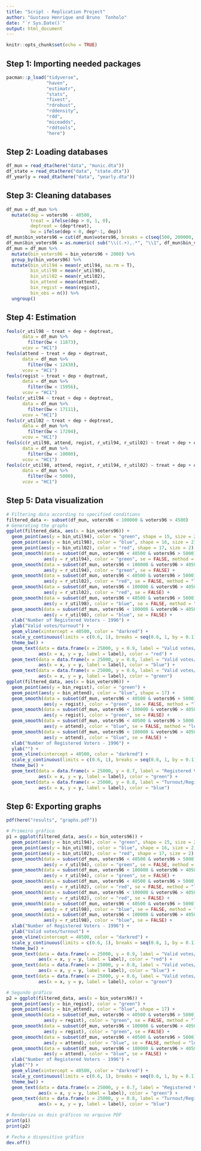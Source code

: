 ```yaml
---
title: "Script - Replication Project"
author: "Gustavo Henrique and Bruno  Tonholo"
date: "`r Sys.Date()`"
output: html_document
---
```


```r
knitr::opts_chunk$set(echo = TRUE)
```

## Step 1: Importing needed packages

```r
pacman::p_load("tidyverse",
               "haven",
               "estimatr",
               "stats",
               "fixest",
               "rdrobust",
               "rddensity",
               "rdd",
               "miceadds",
               "rddtools",
               "here")
```

## Step 2: Loading databases

```r
df_mun = read_dta(here("data", "munic.dta"))
df_state = read_dta(here("data", "state.dta"))
df_yearly = read_dta(here("data", "yearly.dta"))
```

## Step 3: Cleaning databases

```r
df_mun = df_mun %>% 
  mutate(dep = voters96 - 40500,
         treat = ifelse(dep > 0, 1, 0),
         deptreat = (dep*treat),
         bw = ifelse(dep < 0, dep*-1, dep))
df_mun$bin_voters96 = cut(df_mun$voters96, breaks = c(seq(500, 200000, by = 4000)))
df_mun$bin_voters96 = as.numeric( sub("\\((.+),.*", "\\1", df_mun$bin_voters96))
df_mun = df_mun %>%
  mutate(bin_voters96 = bin_voters96 + 2000) %>% 
  group_by(bin_voters96) %>%
  mutate(bin_util94 = mean(r_util94, na.rm = T),
         bin_util98 = mean(r_util98),
         bin_util02 = mean(r_util02),
         bin_attend = mean(attend),
         bin_regist = mean(regist),
         bin_obs = n()) %>%
  ungroup()
```

## Step 4: Estimation

```r
feols(r_util98 ~ treat + dep + deptreat,
      data = df_mun %>% 
        filter(bw < 11873),
      vcov = "HC1")
feols(attend ~ treat + dep + deptreat,
      data = df_mun %>% 
        filter(bw < 12438),
      vcov = "HC1")
feols(regist ~ treat + dep + deptreat,
      data = df_mun %>% 
        filter(bw < 15956),
      vcov = "HC1")
feols(r_util94 ~ treat + dep + deptreat,
      data = df_mun %>% 
        filter(bw < 17111),
      vcov = "HC1")
feols(r_util02 ~ treat + dep + deptreat,
      data = df_mun %>% 
        filter(bw < 17204),
      vcov = "HC1")
feols(c(r_util98, attend, regist, r_util94, r_util02) ~ treat + dep + deptreat,
      data = df_mun %>% 
        filter(bw < 10000),
      vcov = "HC1")
feols(c(r_util98, attend, regist, r_util94, r_util02) ~ treat + dep + deptreat,
      data = df_mun %>% 
        filter(bw < 5000),
      vcov = "HC1")
```

## Step 5: Data visualization

```r
# Filtering data according to specified conditions
filtered_data <- subset(df_mun, voters96 < 100000 & voters96 > 4500)
# Generating the graphs
ggplot(filtered_data, aes(x = bin_voters96)) +
  geom_point(aes(y = bin_util94), color = "green", shape = 15, size = 2) +
  geom_point(aes(y = bin_util98), color = "blue", shape = 16, size = 2) +
  geom_point(aes(y = bin_util02), color = "red", shape = 17, size = 2) +
  geom_smooth(data = subset(df_mun, voters96 < 40500 & voters96 > 5000),
              aes(y = r_util94), color = "green", se = FALSE, method = "loess") +
  geom_smooth(data = subset(df_mun, voters96 < 100000 & voters96 > 40500),
              aes(y = r_util94), color = "green", se = FALSE) +
  geom_smooth(data = subset(df_mun, voters96 < 40500 & voters96 > 5000),
              aes(y = r_util02), color = "red", se = FALSE, method = "loess") +
  geom_smooth(data = subset(df_mun, voters96 < 100000 & voters96 > 40500),
              aes(y = r_util02), color = "red", se = FALSE) +
  geom_smooth(data = subset(df_mun, voters96 < 40500 & voters96 > 5000),
              aes(y = r_util98), color = "blue", se = FALSE, method = "loess") +
  geom_smooth(data = subset(df_mun, voters96 < 100000 & voters96 > 40500),
              aes(y = r_util98), color = "blue", se = FALSE) +
  xlab("Number of Registered Voters - 1996") +
  ylab("Valid votes/turnout") +
  geom_vline(xintercept = 40500, color = "darkred") +
  scale_y_continuous(limits = c(0.6, 1), breaks = seq(0.6, 1, by = 0.1), minor_breaks = NULL) +
  theme_bw() +
  geom_text(data = data.frame(x = 25000, y = 0.9, label = "Valid votes/turnout - 2002"),
            aes(x = x, y = y, label = label), color = "red") +
  geom_text(data = data.frame(x = 25000, y = 0.8, label = "Valid votes/turnout - 1998"),
            aes(x = x, y = y, label = label), color = "blue") +
  geom_text(data = data.frame(x = 25000, y = 0.6, label = "Valid votes/turnout - 1994"),
            aes(x = x, y = y, label = label), color = "green")
ggplot(filtered_data, aes(x = bin_voters96)) +
  geom_point(aes(y = bin_regist), color = "green") +
  geom_point(aes(y = bin_attend), color = "blue", shape = 17) +
  geom_smooth(data = subset(df_mun, voters96 < 40500 & voters96 > 5000),
              aes(y = regist), color = "green", se = FALSE, method = "loess") +
  geom_smooth(data = subset(df_mun, voters96 < 100000 & voters96 > 40500),
              aes(y = regist), color = "green", se = FALSE) +
  geom_smooth(data = subset(df_mun, voters96 < 40500 & voters96 > 5000),
              aes(y = attend), color = "blue", se = FALSE, method = "loess") +
  geom_smooth(data = subset(df_mun, voters96 < 100000 & voters96 > 40500),
              aes(y = attend), color = "blue", se = FALSE) +
  xlab("Number of Registered Voters - 1996") +
  ylab("") +
  geom_vline(xintercept = 40500, color = "darkred") +
  scale_y_continuous(limits = c(0.6, 1), breaks = seq(0.6, 1, by = 0.1), minor_breaks = NULL) +
  theme_bw() +
  geom_text(data = data.frame(x = 25000, y = 0.7, label = "Registered Voters/Total population"),
            aes(x = x, y = y, label = label), color = "green") +
  geom_text(data = data.frame(x = 25000, y = 0.8, label = "Turnout/Registered Voters"),
            aes(x = x, y = y, label = label), color = "blue")
```


## Step 6: Exporting graphs

```r
pdf(here("results", "graphs.pdf"))

# Primeiro gráfico
p1 = ggplot(filtered_data, aes(x = bin_voters96)) +
  geom_point(aes(y = bin_util94), color = "green", shape = 15, size = 2) +
  geom_point(aes(y = bin_util98), color = "blue", shape = 16, size = 2) +
  geom_point(aes(y = bin_util02), color = "red", shape = 17, size = 2) +
  geom_smooth(data = subset(df_mun, voters96 < 40500 & voters96 > 5000),
              aes(y = r_util94), color = "green", se = FALSE, method = "loess") +
  geom_smooth(data = subset(df_mun, voters96 < 100000 & voters96 > 40500),
              aes(y = r_util94), color = "green", se = FALSE) +
  geom_smooth(data = subset(df_mun, voters96 < 40500 & voters96 > 5000),
              aes(y = r_util02), color = "red", se = FALSE, method = "loess") +
  geom_smooth(data = subset(df_mun, voters96 < 100000 & voters96 > 40500),
              aes(y = r_util02), color = "red", se = FALSE) +
  geom_smooth(data = subset(df_mun, voters96 < 40500 & voters96 > 5000),
              aes(y = r_util98), color = "blue", se = FALSE, method = "loess") +
  geom_smooth(data = subset(df_mun, voters96 < 100000 & voters96 > 40500),
              aes(y = r_util98), color = "blue", se = FALSE) +
  xlab("Number of Registered Voters - 1996") +
  ylab("Valid votes/turnout") +
  geom_vline(xintercept = 40500, color = "darkred") +
  scale_y_continuous(limits = c(0.6, 1), breaks = seq(0.6, 1, by = 0.1), minor_breaks = NULL) +
  theme_bw() +
  geom_text(data = data.frame(x = 25000, y = 0.9, label = "Valid votes/turnout - 2002"),
            aes(x = x, y = y, label = label), color = "red") +
  geom_text(data = data.frame(x = 25000, y = 0.8, label = "Valid votes/turnout - 1998"),
            aes(x = x, y = y, label = label), color = "blue") +
  geom_text(data = data.frame(x = 25000, y = 0.6, label = "Valid votes/turnout - 1994"),
            aes(x = x, y = y, label = label), color = "green")

# Segundo gráfico
p2 = ggplot(filtered_data, aes(x = bin_voters96)) +
  geom_point(aes(y = bin_regist), color = "green") +
  geom_point(aes(y = bin_attend), color = "blue", shape = 17) +
  geom_smooth(data = subset(df_mun, voters96 < 40500 & voters96 > 5000),
              aes(y = regist), color = "green", se = FALSE, method = "loess") +
  geom_smooth(data = subset(df_mun, voters96 < 100000 & voters96 > 40500),
              aes(y = regist), color = "green", se = FALSE) +
  geom_smooth(data = subset(df_mun, voters96 < 40500 & voters96 > 5000),
              aes(y = attend), color = "blue", se = FALSE, method = "loess") +
  geom_smooth(data = subset(df_mun, voters96 < 100000 & voters96 > 40500),
              aes(y = attend), color = "blue", se = FALSE) +
  xlab("Number of Registered Voters - 1996") +
  ylab("") +
  geom_vline(xintercept = 40500, color = "darkred") +
  scale_y_continuous(limits = c(0.6, 1), breaks = seq(0.6, 1, by = 0.1), minor_breaks = NULL) +
  theme_bw() +
  geom_text(data = data.frame(x = 25000, y = 0.7, label = "Registered Voters/Total population"),
            aes(x = x, y = y, label = label), color = "green") +
  geom_text(data = data.frame(x = 25000, y = 0.8, label = "Turnout/Registered Voters"),
            aes(x = x, y = y, label = label), color = "blue")

# Renderiza os dois gráficos no arquivo PDF
print(p1)
print(p2)

# Fecha o dispositivo gráfico
dev.off()
```

